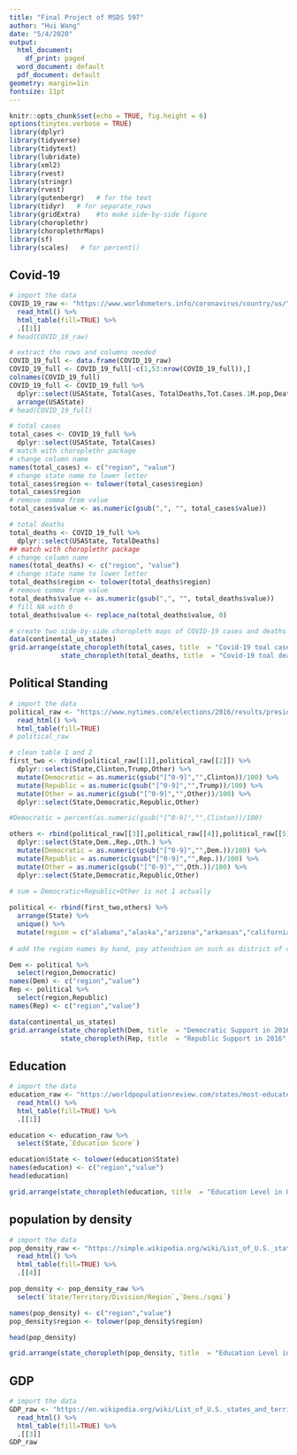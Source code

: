 ```yaml
---
title: "Final Project of MSDS 597"
author: "Hui Wang"
date: "5/4/2020"
output:
  html_document:
    df_print: paged
  word_document: default
  pdf_document: default
geometry: margin=1in
fontsize: 11pt
---
```


```r
knitr::opts_chunk$set(echo = TRUE, fig.height = 6)
options(tinytex.verbose = TRUE)
library(dplyr)
library(tidyverse)
library(tidytext)
library(lubridate)
library(xml2)
library(rvest)
library(stringr)
library(rvest)
library(gutenbergr)   # for the text 
library(tidyr)   # for separate_rows
library(gridExtra)    #to make side-by-side figure
library(choroplethr)
library(choroplethrMaps)
library(sf)
library(scales)   # for percent()
```

## Covid-19

```r
# import the data
COVID_19_raw <- "https://www.worldometers.info/coronavirus/country/us/" %>%
  read_html() %>%
  html_table(fill=TRUE) %>%
  .[[1]]
# head(COVID_19_raw)

# extract the rows and columns needed
COVID_19_full <- data.frame(COVID_19_raw)
COVID_19_full <- COVID_19_full[-c(1,53:nrow(COVID_19_full)),]
colnames(COVID_19_full)
COVID_19_full <- COVID_19_full %>%
  dplyr::select(USAState, TotalCases, TotalDeaths,Tot.Cases.1M.pop,Deaths.1M.pop,Tests.1M.pop) %>%
  arrange(USAState)
# head(COVID_19_full)

# total cases
total_cases <- COVID_19_full %>%
  dplyr::select(USAState, TotalCases)
# match with choroplethr package
# change column name 
names(total_cases) <- c("region", "value")
# change state name to lower letter
total_cases$region <- tolower(total_cases$region)
total_cases$region
# remove comma from value
total_cases$value <- as.numeric(gsub(",", "", total_cases$value))

# total deaths
total_deaths <- COVID_19_full %>%
  dplyr::select(USAState, TotalDeaths)
## match with choroplethr package
# change column name 
names(total_deaths) <- c("region", "value")
# change state name to lower letter
total_deaths$region <- tolower(total_deaths$region)
# remove comma from value
total_deaths$value <- as.numeric(gsub(",", "", total_deaths$value))
# fill NA with 0
total_deaths$value <- replace_na(total_deaths$value, 0)
```

```r
# create two side-by-side choropleth maps of COVID-19 cases and deaths in the USA
data(continental_us_states)
grid.arrange(state_choropleth(total_cases, title  = "Covid-19 toal cases in the US", zoom = continental_us_states),
             state_choropleth(total_deaths, title  = "Covid-19 toal deaths in the US", zoom = continental_us_states))
```

## Political Standing

```r
# import the data
political_raw <- "https://www.nytimes.com/elections/2016/results/president" %>%
  read_html() %>%
  html_table(fill=TRUE)
# political_raw

# clean table 1 and 2
first_two <- rbind(political_raw[[1]],political_raw[[2]]) %>%
  dplyr::select(State,Clinton,Trump,Other) %>%
  mutate(Democratic = as.numeric(gsub("[^0-9]","",Clinton))/100) %>%
  mutate(Republic = as.numeric(gsub("[^0-9]","",Trump))/100) %>%
  mutate(Other = as.numeric(gsub("[^0-9]","",Other))/100) %>%
  dplyr::select(State,Democratic,Republic,Other)

#Democratic = percent(as.numeric(gsub("[^0-9]","",Clinton))/100)

others <- rbind(political_raw[[3]],political_raw[[4]],political_raw[[5]],political_raw[[6]],political_raw[[7]]) %>%
  dplyr::select(State,Dem.,Rep.,Oth.) %>%
  mutate(Democratic = as.numeric(gsub("[^0-9]","",Dem.))/100) %>%
  mutate(Republic = as.numeric(gsub("[^0-9]","",Rep.))/100) %>%
  mutate(Other = as.numeric(gsub("[^0-9]","",Oth.))/100) %>%
  dplyr::select(State,Democratic,Republic,Other)
  
# sum = Democratic+Republic+Other is not 1 actually

political <- rbind(first_two,others) %>%
  arrange(State) %>%
  unique() %>% 
  mutate(region = c("alabama","alaska","arizona","arkansas","california","colorado","connecticut","district of columbia","delaware","florida","georgia","hawaii","idaho","illinois","indiana","iowa","kansas","kentucky","louisiana","massachusetts","maryland","maine","michigan","minnesota","mississippi","missouri","montana","north carolina","north dakota","new hampshire","new jersey","new mexico","new york","nebraska","nevada","ohio","oklahoma","oregon","pennsylvania","rhode island","south carolina","south dakota","tennessee","texas","utah","virginia","vermont","west virginia","washington","wisconsin","wyoming"))
  
# add the region names by hand, pay attendsion on such as district of colunmbia which in short is D.C. and stand after delaware, stand in front of it.

Dem <- political %>%
  select(region,Democratic)
names(Dem) <- c("region","value")
Rep <- political %>%
  select(region,Republic)
names(Rep) <- c("region","value")

data(continental_us_states)
grid.arrange(state_choropleth(Dem, title  = "Democratic Support in 2016", zoom = continental_us_states),
             state_choropleth(Rep, title  = "Republic Support in 2016", zoom = continental_us_states))
```

## Education

```r
# import the data
education_raw <- "https://worldpopulationreview.com/states/most-educated-states/" %>%
  read_html() %>%
  html_table(fill=TRUE) %>%
  .[[1]]

education <- education_raw %>%
  select(State,`Education Score`)

education$State <- tolower(education$State)
names(education) <- c("region","value")
head(education)

grid.arrange(state_choropleth(education, title  = "Education Level in US", zoom = continental_us_states))
```

## population by density

```r
# import the data
pop_density_raw <- "https://simple.wikipedia.org/wiki/List_of_U.S._states_by_population_density" %>%
  read_html() %>%
  html_table(fill=TRUE) %>%
  .[[4]]

pop_density <- pop_density_raw %>%
  select(`State/Territory/Division/Region`,`Dens./sqmi`)

names(pop_density) <- c("region","value")
pop_density$region <- tolower(pop_density$region)

head(pop_density)

grid.arrange(state_choropleth(pop_density, title  = "Education Level in US", zoom = continental_us_states))
```

## GDP

```r
# import the data
GDP_raw <- "https://en.wikipedia.org/wiki/List_of_U.S._states_and_territories_by_GDP" %>%
  read_html() %>%
  html_table(fill=TRUE) %>%
  .[[3]]
GDP_raw
```